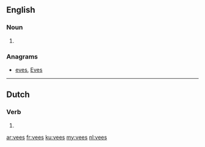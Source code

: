 ==English==

===Noun===
{{head|en|plural}}

# {{plural of|vee|lang=en}}

===Anagrams===
* [[eves#English|eves]], [[Eves#English|Eves]]

----

==Dutch==

===Verb===
{{nl-verb-form}}

# {{nl-verb form of|n=sg|t=past|m=ind|vijzen}}

[[ar:vees]]
[[fr:vees]]
[[ku:vees]]
[[my:vees]]
[[nl:vees]]